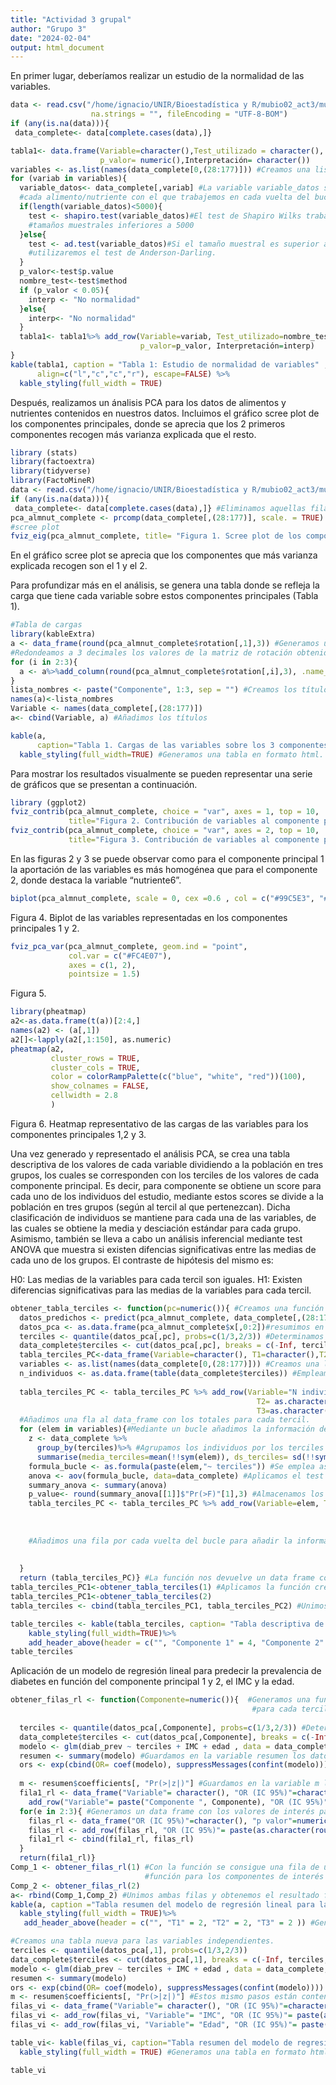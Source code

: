 ```yaml
---
title: "Actividad 3 grupal"
author: "Grupo 3"
date: "2024-02-04"
output: html_document
---
```

En primer lugar, deberíamos realizar un estudio de la normalidad de las variables.
```r
data <- read.csv("/home/ignacio/UNIR/Bioestadística y R/mubio02_act3/mubio02_act3_alimentos_nutrientes_4900.csv", 
                  na.strings = "", fileEncoding = "UTF-8-BOM")
if (any(is.na(data))){
 data_complete<- data[complete.cases(data),]}

tabla1<- data.frame(Variable=character(),Test_utilizado = character(), 
                    p_valor= numeric(),Interpretación= character())
variables <- as.list(names(data_complete[0,(28:177)])) #Creamos una lista con el nombre de las variables
for (variab in variables){
  variable_datos<- data_complete[,variab] #La variable variable_datos será la columna de 
  #cada alimento/nutriente con el que trabajemos en cada vuelta del bucle.
  if(length(variable_datos)<5000){
    test <- shapiro.test(variable_datos)#El test de Shapiro Wilks trabaja con 
    #tamaños muestrales inferiores a 5000
  }else{
    test <- ad.test(variable_datos)#Si el tamaño muestral es superior a 5000 
    #utilizaremos el test de Anderson-Darling.
  }
  p_valor<-test$p.value
  nombre_test<-test$method
  if (p_valor < 0.05){
    interp <- "No normalidad"
  }else{
    interp<- "No normalidad"
  }
  tabla1<- tabla1%>% add_row(Variable=variab, Test_utilizado=nombre_test,
                             p_valor=p_valor, Interpretación=interp)
}
kable(tabla1, caption = "Tabla 1: Estudio de normalidad de variables" ,
      align=c("l","c","c","r"), escape=FALSE) %>%
  kable_styling(full_width = TRUE)

```






Después, realizamos un ánalisis PCA para los datos de alimentos y nutrientes contenidos en nuestros datos. Incluimos el gráfico scree plot de los componentes principales, donde se aprecia que los 2 primeros componentes recogen más varianza explicada que el resto.

```r
library (stats)
library(factoextra)
library(tidyverse)
library(FactoMineR)
data <- read.csv("/home/ignacio/UNIR/Bioestadística y R/mubio02_act3/mubio02_act3_alimentos_nutrientes_4900.csv", na.strings = "", fileEncoding = "UTF-8-BOM")
if (any(is.na(data))){
 data_complete<- data[complete.cases(data),]} #Eliminamos aquellas filas que contengan valores missing
pca_almnut_complete <- prcomp(data_complete[,(28:177)], scale. = TRUE) # Llevamos a cabo un análisis PCA de los alimentos y nutrientes (28:177), estandarizando los resultados de cada variable mediante el argumento scale.=TRUE.
#scree plot
fviz_eig(pca_almnut_complete, title= "Figura 1. Scree plot de los componentes principales") 
```

En el gráfico scree plot se aprecia que los componentes que más varianza explicada recogen son el 1 y el 2.

Para profundizar más en el análisis, se genera una tabla donde se refleja la carga que tiene cada variable sobre estos componentes principales (Tabla 1).

```r
#Tabla de cargas
library(kableExtra)
a <- data_frame(round(pca_almnut_complete$rotation[,1],3)) #Generamos un data frame con los valores de las cargas (obtenidos de la matriz de rotación) para el primer componente
#Redondeamos a 3 decimales los valores de la matriz de rotación obtenida en el PCA (el redondeo a 1 decimal no muestra las diferencas entre variables.)
for (i in 2:3){
  a <- a%>%add_column(round(pca_almnut_complete$rotation[,i],3), .name_repair = "minimal")
}
lista_nombres <- paste("Componente", 1:3, sep = "") #Creamos los títulos para las columnas
names(a)<-lista_nombres
Variable <- names(data_complete[,(28:177)])
a<- cbind(Variable, a) #Añadimos los títulos

kable(a, 
      caption="Tabla 1. Cargas de las variables sobre los 3 componentes principales")%>%
  kable_styling(full_width=TRUE) #Generamos una tabla en formato html.
```

Para mostrar los resultados visualmente se pueden representar una serie de gráficos que se presentan a continuación. 

```r
library (ggplot2)
fviz_contrib(pca_almnut_complete, choice = "var", axes = 1, top = 10, 
             title="Figura 2. Contribución de variables al componente principal 1")
fviz_contrib(pca_almnut_complete, choice = "var", axes = 2, top = 10, 
             title="Figura 3. Contribución de variables al componente principal 2")
```
En las figuras 2 y 3 se puede observar como para el componente principal 1 la aportación de las variables es más homogénea que para el componente 2, donde destaca la variable "nutriente6".


```r
biplot(pca_almnut_complete, scale = 0, cex =0.6 , col = c("#99C5E3", "#7BC16E"), expand=1)
```
Figura 4. Biplot de las variables representadas en los componentes principales 1 y 2.

```r

fviz_pca_var(pca_almnut_complete, geom.ind = "point", 
             col.var = c("#FC4E07"), 
             axes = c(1, 2), 
             pointsize = 1.5) 

```

Figura 5.

```r
library(pheatmap)
a2<-as.data.frame(t(a))[2:4,]
names(a2) <- (a[,1])
a2[]<-lapply(a2[,1:150], as.numeric)
pheatmap(a2, 
         cluster_rows = TRUE, 
         cluster_cols = TRUE,
         color = colorRampPalette(c("blue", "white", "red"))(100),
         show_colnames = FALSE,
         cellwidth = 2.8
         )
```
Figura 6. Heatmap representativo de las cargas de las variables para los componentes principales 1,2 y 3.


Una vez generado y representado el análisis PCA, se crea una tabla descriptiva de los valores de cada variable dividiendo a la población en tres grupos, los cuales se corresponden con los terciles de los valores de cada componente principal. Es decir, para componente se obtiene un score para cada uno de los individuos del estudio, mediante estos scores se divide a la población en tres grupos (según al tercil al que pertenezcan). Dicha clasificación de individuos se mantiene para cada una de las variables, de las cuales se obtiene la media y desciación estándar para cada grupo. 
Asimismo, también se lleva a cabo un análisis inferencial mediante test ANOVA que muestra si existen difencias significativas entre las medias de cada uno de los grupos. El contraste de hipótesis del mismo es: 

  H0: Las medias de la variables para cada tercil son iguales.
  H1: Existen diferencias significativas para las medias de la variables para cada tercil.


```r
obtener_tabla_terciles <- function(pc=numeric()){ #Creamos una función paa obtener la tabla de interés para el componente que seleccionemos mediante la variable pc
  datos_predichos <- predict(pca_almnut_complete, data_complete[,(28:177)]) #Al haber realizado el PCA con estos datos, esta matriz se corresponde con la matriz x obtenida en el PCA
  datos_pca <- as.data.frame(pca_almnut_complete$x[,0:2])#resumimos en un data_frame los scores para el componente principal 1 y 2.
  terciles <- quantile(datos_pca[,pc], probs=c(1/3,2/3)) #Determinamos los terciles del componente elegido
  data_complete$terciles <- cut(datos_pca[,pc], breaks = c(-Inf, terciles, Inf), labels= c("T1","T2","T3"))#Separamos los datos por terciles
  tabla_terciles_PC<-data_frame(Variable=character(), T1=character(),T2=character(),T3=character(), p_valor=numeric())#Creamos un data frame vacío con las columnas de interés
  variables <- as.list(names(data_complete[0,(28:177)])) #Creamos una lista con el nombre de las variables, que introduciremos en la columna "Variable".
  n_individuos <- as.data.frame(table(data_complete$terciles)) #Empleamos la función table() para crear una tabla donde aparezcan los totales de individuos para cada tercil. Lo convertimos a data_frame para llamar a los datos después.
  
  tabla_terciles_PC <- tabla_terciles_PC %>% add_row(Variable="N individuos", T1 = as.character(n_individuos[1,2]) , 
                                                       T2= as.character(n_individuos[2,2]), 
                                                       T3=as.character(n_individuos[3,2]))
  #Añadimos una fla al data_frame con los totales para cada tercil.
  for (elem in variables){#Mediante un bucle añadimos la información de interés para cada uno de las variables.
    z <- data_complete %>%
      group_by(terciles)%>% #Agrupamos los individuos por los terciles establecidos por el componente seleccionado.
      summarise(media_terciles=mean(!!sym(elem)), ds_terciles= sd(!!sym(elem))) #Se calcula la media y desviación estándar. Se utiliza "!!sym()" para poder utilizar la variable generada en cada vuelta del bucle (que es tipo character()) como referencia de la columna del data_frame. 
    formula_bucle <- as.formula(paste(elem,"~ terciles")) #Se emplea as. formula() para poder incluir la variable elem del bucle (tipo character) en la fórmula de anova
    anova <- aov(formula_bucle, data=data_complete) #Aplicamos el test ANOVA para el análisis inferencial.
    summary_anova <- summary(anova)
    p_value<- round(summary_anova[[1]]$"Pr(>F)"[1],3) #Almacenamos los valores para el p_valor redondeados a 3 decimales en la variable p-value
    tabla_terciles_PC <- tabla_terciles_PC %>% add_row(Variable=elem, T1= paste(as.character(round(z[1,2],1))," [", as.character(round(z[1,3],1)),"]",sep=""),
                                                                          T2= paste (as.character(round(z[2,2],1)), " [", as.character(round(z[2,3],1)),"]",sep=""),
                                                                          T3= paste(as.character(round(z[3,2],1))," [", as.character(round(z[3,3],1)),"]",sep=""),
                                                                          p_valor=p_value) 
    #Añadimos una fila por cada vuelta del bucle para añadir la información de interés.
              
      
  }
  return (tabla_terciles_PC)} #La función nos devuelve un data frame con la información de interés para cada una variable del componente seleccionado.
tabla_terciles_PC1<-obtener_tabla_terciles(1) #Aplicamos la función creada para cada uno de los componentes principales (1 y 2).
tabla_terciles_PC1<-obtener_tabla_terciles(2)
tabla_terciles <- cbind(tabla_terciles_PC1, tabla_terciles_PC2) #Unimos ambos data_frame en uno.

table_terciles <- kable(tabla_terciles, caption= "Tabla descriptiva de los terciles de los dos componentes principales")%>%
    kable_styling(full_width=TRUE)%>%
    add_header_above(header = c("", "Componente 1" = 4, "Componente 2" = 4)) #Generamos una tabal en formato html del data_frame final
table_terciles
```


Aplicación de un modelo de regresión lineal para predecir la prevalencia de diabetes en función del componente principal 1 y 2, el IMC y la edad. 
```r
obtener_filas_rl <- function(Componente=numeric()){  #Generamos una función con la que vamos a obtener las OR ratios, IC 95% y p valor 
                                                      #para cada tercil del componente que introduzcamos numéricamente en la variable "Componente"
  
  terciles <- quantile(datos_pca[,Componente], probs=c(1/3,2/3)) #Determinamos los terciles del componente elegido
  data_complete$terciles <- cut(datos_pca[,Componente], breaks = c(-Inf, terciles, Inf), labels= c("T1","T2","T3")) #Separamos los datos por terciles
  modelo <- glm(diab_prev ~ terciles + IMC + edad , data = data_complete, family = binomial) #Llevamos a cabo el modelo de regresión lineal
  resumen <- summary(modelo) #Guardamos en la variable resumen los datos del modelo de regresión lineal
  ors <- exp(cbind(OR= coef(modelo), suppressMessages(confint(modelo)))) #SuppressMessages para no mostrar "Waiting for profiling to be done..."
                                                                          #Obtenemos las OR y el intervalo de confianza
  m <- resumen$coefficients[, "Pr(>|z|)"] #Guardamos en la variable m los valores de p_valor obtenidos.
  fila1_rl <- data_frame("Variable"= character(), "OR (IC 95%)"=character(), "p valor"=numeric())%>% #Contruiremos para cada tercil un data frame con las ORs e IC.
    add_row("Variable"= paste("Componente ", Componente), "OR (IC 95%)"= "1 (Ref)", "p valor"= NA) #Para el tercil 1, de referencia, la tabla es diferente.
  for(e in 2:3){ #Generamos un data frame con los valores de interés para cada tercil, después los unimos en un único data frame.
    filas_rl <- data_frame("OR (IC 95%)"=character(), "p valor"=numeric())
    filas_rl <- add_row(filas_rl, "OR (IC 95%)"= paste(as.character(round(ors[e,1],2))," (", as.character(round(ors[e,2],2))," a", as.character(round(ors[e,3],2)), ")"), "p valor"= round(m[e], 3))
    fila1_rl <- cbind(fila1_rl, filas_rl)
  } 
  return(fila1_rl)} 
Comp_1 <- obtener_filas_rl(1) #Con la función se consigue una fila de un data frame que resume la información relevante para un solo componente. Por tanto, aplicamos la 
                              #función para los componentes de interés (1 y 2).
Comp_2 <- obtener_filas_rl(2)
a<- rbind(Comp_1,Comp_2) #Unimos ambas filas y obtenemos el resultado final.
kable(a, caption ="Tabla resumen del modelo de regresión lineal para la prevalencia de diabetes en función de los diferentes grupos de los dos componentes principales")%>%
  kable_styling(full_width = TRUE)%>%
   add_header_above(header = c("", "T1" = 2, "T2" = 2, "T3" = 2 )) #Generamos la tabla en formato html a partir del data frame final.

#Creamos una tabla nueva para las variables independientes.
terciles <- quantile(datos_pca[,1], probs=c(1/3,2/3))
data_complete$terciles <- cut(datos_pca[,1], breaks = c(-Inf, terciles, Inf), labels= c("T1","T2","T3"))
modelo <- glm(diab_prev ~ terciles + IMC + edad , data = data_complete, family = binomial)
resumen <- summary(modelo)
ors <- exp(cbind(OR= coef(modelo), suppressMessages(confint(modelo)))) #SuppressMessages para no mostrar "Waiting for profiling to be done..."
m <- resumen$coefficients[, "Pr(>|z|)"] #Estos mismo pasos están contenidos dentro de la función "obtener_filas_rl"
filas_vi <- data_frame("Variable"= character(), "OR (IC 95%)"=character(), "p valor"=numeric()) #Generamos un data frame y añadidos la información relvante de cada variable
filas_vi <- add_row(filas_vi, "Variable"= "IMC", "OR (IC 95%)"= paste(as.character(round(ors[4,1],2))," (", as.character(round(ors[4,2],2))," a", as.character(round(ors[4,3],2)), ")"), "p valor"= round(m[4], 3))
filas_vi <- add_row(filas_vi, "Variable"= "Edad", "OR (IC 95%)"= paste(as.character(round(ors[5,1],2))," (", as.character(round(ors[5,2],2))," a", as.character(round(ors[5,3],2)), ")"), "p valor"= round(m[5], 3))# Cambiamos el número de la fila para obtener los datos de la siguiente variable

table_vi<- kable(filas_vi, caption="Tabla resumen del modelo de regresión lineal para las variables independientes IMC y edad")%>%
  kable_styling(full_width = TRUE) #Generamos una tabla en formato html

table_vi

  
  
```
